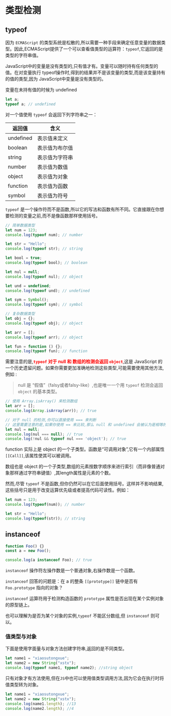 # 类型检测

## typeof

因为 `ECMAScript` 的类型系统是松散的,所以需要一种手段来确定任意变量的数据类型。因此,ECMAScript提供了一个可以查看值类型的运算符：`typeof`,它返回的是类型的字符串值。



JavaScript中的变量是没有类型的,只有值才有。变量可以随时持有任何类型的值。在对变量执行 typeof操作时,得到的结果并不是该变量的类型,而是该变量持有的值的类型,因为 JavaScript中变量是没有类型的。



变量在未持有值的时候为 undefined

```js
let a;
typeof a; // undefined
```



对一个值使用 `typeof` 会返回下列字符串之一：

| 返回值    | 含义           |
| --------- | -------------- |
| undefined | 表示值未定义   |
| boolean   | 表示值为布尔值 |
| string    | 表示值为字符串 |
| number    | 表示值为数值   |
| object    | 表示值为对象   |
| function  | 表示值为函数   |
| symbol    | 表示值为符号   |



`typeof` 是一个操作符而不是函数,所以它的写法和函数有所不同。它直接跟在你想要检测的变量之前,而不是像函数那样使用括号。

```js
// 简单数据类型
let num = 123;
console.log(typeof num); // number

let str = "Hello";
console.log(typeof str); // string

let bool = true;
console.log(typeof bool); // boolean

let nul = null;
console.log(typeof nul); // object

let und = undefined;
console.log(typeof und); // undefined

let sym = Symbol();
console.log(typeof sym); // symbol

// 复杂数据类型
let obj = {};
console.log(typeof obj); // object

let arr = [];
console.log(typeof arr); // object

let fun = function () {};
console.log(typeof fun); // function
```

需要注意的是,<font color="red">**`typeof` 对于 null 和 数组的检测会返回 `object`**</font>,这是 JavaScript 的一个历史遗留问题。如果你需要更加准确地检测这些类型,可能需要使用其他方法,例如 :

> null 是 “假值”（falsy或者falsy-like）,也是唯一一个用 `typeof` 检测会返回 `object` 的基本类型。

```js
// 使用 Array.isArray() 来检测数组
let arr = [];
console.log(Array.isArray(arr)); // true

// 对于 null 的检测,你可以直接使用 === 来判断
// 这里需要注意的是,如果你使用 == 来比较,那么 null 和 undefined 会被认为是相等的
let nul = null;
console.log(nul === null); // true
console.log(!nul && typeof nul === 'object'); // true
```



function 实际上是 object 的一个子类型。函数是“可调用对象”,它有一个内部属性 `[[Call]]`,该属性使其可以被调用。

数组也是 object 的一个子类型,数组的元素按数字顺序来进行索引（而非像普通对象那样通过字符串键值）,其length属性是元素的个数。





然而,尽管 `typeof` 不是函数,但你仍然可以在它后面使用括号。这样并不影响结果,这些括号只是用于改变运算优先级或者提高代码可读性。例如：

```js
let num = 123;
console.log(typeof(num)); // number

let str = "Hello";
console.log(typeof(str)); // string
```



## instanceof

```js
function Foo() {}
const a = new Foo();

console.log(a instanceof Foo); // true
```

`instanceof` 操作符左操作数是一个普通对象,右操作数是一个函数。

`instanceof` 回答的问题是：在 a 的整条 `[[prototype]]` 链中是否有 `Foo.prototype` 指向的对象？





`instanceof` 运算符用于检测构造函数的 `prototype` 属性是否出现在某个实例对象的原型链上。

也可以理解为是否为某个对象的实例,`typeof` 不能区分数组,但 `instanceof` 则可以。



### 值类型与对象

下面是使用字面量与对象方法创建字符串,返回的是不同类型。

```js
let name1 = "xiaosutongxue";
let name2 = new String("xstx");
console.log(typeof name1, typeof name2); //string object
```

只有对象才有方法使用,但在`JS`中也可以使用值类型调用方法,因为它会在执行时将值类型转为对象。

```js
let name1 = "xiaosutongxue";
let name2 = new String("xstx");
console.log(name1.length); //13
console.log(name2.length); //4
```





